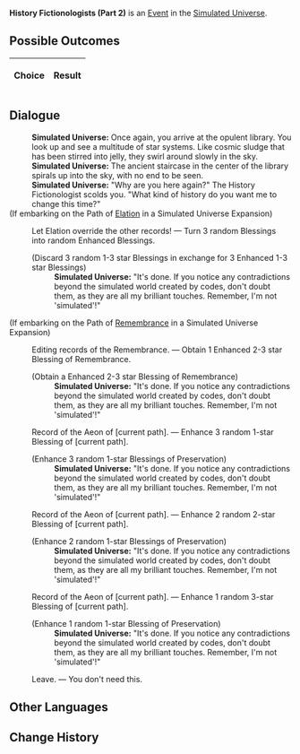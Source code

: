 {{Simulated Universe Event Infobox
|title         = History Fictionologists (Part 2)
|image         = Random Event Historian.png
|type          =
|domains_su    = <<DOMAINS_SU>>
|domains_ext   = <<DOMAINS_EXT>>
|domains_swarm = <<DOMAINS_SWARM>>
|domains_gng   = <<DOMAINS_GNG>>
|requirements  =
|prev          = {{tx}}
|next          = {{tx}}
|indexRewards  =
|characters    =
}}
'''History Fictionologists (Part 2)''' is an [[Simulated Universe/Events|Event]] in the [[Simulated Universe]].

==Possible Outcomes==
{| class="article-table"
!Choice
!Result

|}

<!--
==Gameplay Notes==

-->
==Dialogue==
{{Dialogue Start}}
:'''Simulated Universe:''' Once again, you arrive at the opulent library. You look up and see a multitude of star systems. Like cosmic sludge that has been stirred into jelly, they swirl around slowly in the sky.
:'''Simulated Universe:''' The ancient staircase in the center of the library spirals up into the sky, with no end to be seen.
:'''Simulated Universe:''' "Why are you here again?" The History Fictionologist scolds you. "What kind of history do you want me to change this time?"
;(If embarking on the Path of [[Simulated Universe/Paths#Elation|Elation]] in a Simulated Universe Expansion)
:{{Icon/Dark|Path Elation Small.png|20}} Let Elation override the other records! &mdash; Turn 3 random Blessings into random Enhanced Blessings.
:;(Discard 3 random 1-3 star Blessings in exchange for 3 Enhanced  1-3 star Blessings)
::'''Simulated Universe:''' "It's done. If you notice any contradictions beyond the simulated world created by codes, don't doubt them, as they are all my brilliant touches. Remember, I'm not 'simulated'!"
;(If embarking on the Path of [[Simulated Universe/Paths#Remembrance|Remembrance]] in a Simulated Universe Expansion)
:{{Icon/Dark|Path Remembrance Small.png|20}} Editing records of the Remembrance. &mdash; Obtain 1 Enhanced 2-3 star Blessing of Remembrance.
:;(Obtain a Enhanced  2-3 star Blessing of Remembrance)
::'''Simulated Universe:''' "It's done. If you notice any contradictions beyond the simulated world created by codes, don't doubt them, as they are all my brilliant touches. Remember, I'm not 'simulated'!"
:{{DIcon|Star}} Record of the Aeon of [current path]. &mdash; Enhance 3 random 1-star Blessing of [current path].
:;(Enhance 3 random 1-star Blessings of Preservation)
::'''Simulated Universe:''' "It's done. If you notice any contradictions beyond the simulated world created by codes, don't doubt them, as they are all my brilliant touches. Remember, I'm not 'simulated'!"
:{{DIcon|Star}} Record of the Aeon of [current path]. &mdash; Enhance 2 random 2-star Blessing of [current path].
:;(Enhance 2 random 1-star Blessings of Preservation)
::'''Simulated Universe:''' "It's done. If you notice any contradictions beyond the simulated world created by codes, don't doubt them, as they are all my brilliant touches. Remember, I'm not 'simulated'!"
:{{DIcon|Star}} Record of the Aeon of [current path]. &mdash; Enhance 1 random 3-star Blessing of [current path].
:;(Enhance 1 random 1-star Blessing of Preservation)
::'''Simulated Universe:''' "It's done. If you notice any contradictions beyond the simulated world created by codes, don't doubt them, as they are all my brilliant touches. Remember, I'm not 'simulated'!"
:{{DIcon|Star}} Leave. &mdash; You don't need this.
{{Dialogue End}}

==Other Languages==
{{Other Languages
|zhs   = 虚构史学家（其二）
|zht   = 虛構史學家（其二）
|ja    = 虚構歴史学者（その2）
|ko    = 허구 역사학자 (2)
|es    = Historiadores Espurios (II)
|fr    = Fictionnistes de l'histoire (partie 2)
|ru    = Фикциологи истории II
|th    = นักแต่งประวัติศาสตร์ (2)
|vi    = Nhà Sử Học Hư Cấu 2
|de    = Geschichtsfiktionologen (Teil 2)
|id    = History Fictionologists (2)
|pt    = Ficciologistas da História (Parte 2)
}}

==Change History==
{{Change History|1.0}}
